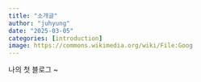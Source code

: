 ```yaml
---
title: "소개글"
author: "juhyung"
date: "2025-03-05"
categories: [introduction]
image: https://commons.wikimedia.org/wiki/File:Goog
---
```


나의 첫 블로그 ~
